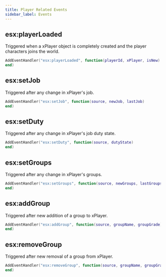 ```yaml
---
title: Player Related Events
sidebar_label: Events
---
```


## esx:playerLoaded

Triggered when a xPlayer object is completely created and the player characters joins the world.

```lua
AddEventHandler("esx:playerLoaded", function(playerId, xPlayer, isNew)
end)
```

## esx:setJob

Triggered after any change in xPlayer's job.

```lua
AddEventHandler("esx:setJob", function(source, newJob, lastJob)
end)
```

## esx:setDuty

Triggered after any change in xPlayer's job duty state.

```lua
AddEventHandler("esx:setDuty", function(source, dutyState)
end)
```

## esx:setGroups

Triggered after any change in xPlayer's groups.

```lua
AddEventHandler("esx:setGroups", function(source, newGroups, lastGroups)
end)
```

## esx:addGroup

Triggered after new addition of a group to xPlayer.

```lua
AddEventHandler("esx:addGroup", function(source, groupName, groupGrade)
end)
```

## esx:removeGroup

Triggered after new removal of a group from xPlayer.

```lua
AddEventHandler("esx:removeGroup", function(source, groupName, groupGrade)
end)
```
